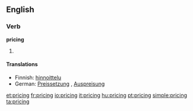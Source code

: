 ==English==

===Verb===
'''pricing'''

# {{present participle of|price}}

====Translations====
* Finnish: [[hinnoittelu]]
* German: [[Preissetzung]] {{f}}, [[Auspreisung]] {{f}}

[[et:pricing]]
[[fr:pricing]]
[[io:pricing]]
[[it:pricing]]
[[hu:pricing]]
[[pt:pricing]]
[[simple:pricing]]
[[ta:pricing]]